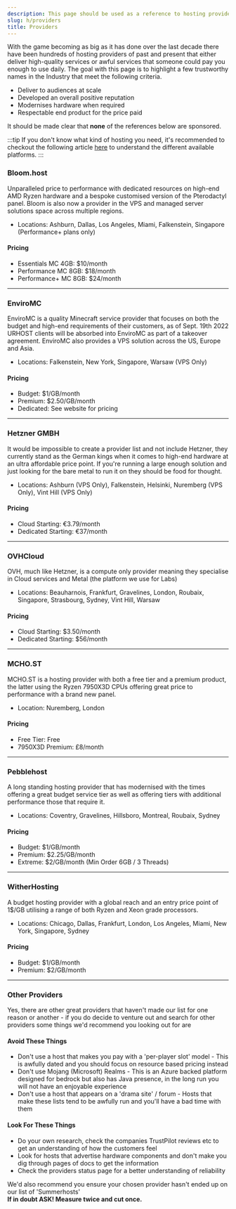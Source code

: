 ```yaml
---
description: This page should be used as a reference to hosting providers and is not a substitute for their trustpilot and / or other clients real world experiences.
slug: h/providers
title: Providers
---
```



With the game becoming as big as it has done over the last decade there have been hundreds of hosting providers of past and present that either deliver high-quality services or awful services that someone could pay you enough to use daily. The goal with this page is to highlight a few trustworthy names in the Industry that meet the following criteria.

<ul class="pl-5 list-disc">
    <li>Deliver to audiences at scale</li>
    <li>Developed an overall positive reputation</li>
    <li>Modernises hardware when required</li>
    <li>Respectable end product for the price paid</li>
</ul>

It should be made clear that <strong>none</strong> of the references below are sponsored.

:::tip
If you don't know what kind of hosting you need, it's recommended to checkout the following article <a href="https://setup.md/h/types">here</a> to understand the different available platforms.
:::

### Bloom.host

Unparalleled price to performance with dedicated resources on high-end AMD Ryzen hardware and a bespoke customised version of the Pterodactyl panel. Bloom is also now a provider in the VPS and managed server solutions space across multiple regions.

<ul class="pl-5 list-disc">
    <li>Locations: Ashburn, Dallas, Los Angeles, Miami, Falkenstein, Singapore (Performance+ plans only)</li>
</ul>

#### Pricing

<ul class="pl-5 list-disc">
    <li>Essentials MC 4GB: $10/month</li>
    <li>Performance MC 8GB: $18/month</li>
    <li>Performance+ MC 8GB: $24/month</li>
</ul>

<LinkCard
  title="Website"
  href="https://bloom.host"
/>

---

### EnviroMC

EnviroMC is a quality Minecraft service provider that focuses on both the budget and high-end requirements of their customers, as of Sept. 19th 2022 URHOST clients will be absorbed into EnviroMC as part of a takeover agreement. EnviroMC also provides a VPS solution across the US, Europe and Asia.

<ul class="pl-5 list-disc">
    <li>Locations: Falkenstein, New York, Singapore, Warsaw (VPS Only)</li>
</ul>

#### Pricing

<ul class="pl-5 list-disc">
    <li>Budget: $1/GB/month</li>
    <li>Premium: $2.50/GB/month</li>
    <li>Dedicated: See website for pricing</li>
</ul>

<LinkCard
  title="Website"
  href="https://enviromc.host"
/>

---

### Hetzner GMBH

It would be impossible to create a provider list and not include Hetzner, they currently stand as the German kings when it comes to high-end hardware at an ultra affordable price point. If you're running a large enough solution and just looking for the bare metal to run it on they should be food for thought.

<ul class="pl-5 list-disc">
    <li>Locations: Ashburn (VPS Only), Falkenstein, Helsinki, Nuremberg (VPS Only), Vint Hill (VPS Only)</li>
</ul>

#### Pricing

<ul class="pl-5 list-disc">
    <li>Cloud Starting: €3.79/month</li>
    <li>Dedicated Starting: €37/month</li>
</ul>

<LinkCard
  title="Website"
  href="https://hetzner.com"
/>

---

### OVHCloud

OVH, much like Hetzner, is a compute only provider meaning they specialise in Cloud services and Metal (the platform we use for Labs)

<ul class="pl-5 list-disc">
    <li>Locations: Beauharnois, Frankfurt, Gravelines, London, Roubaix, Singapore, Strasbourg, Sydney, Vint Hill, Warsaw</li>
</ul>

#### Pricing

<ul class="pl-5 list-disc">
    <li>Cloud Starting: $3.50/month</li>
    <li>Dedicated Starting: $56/month</li>
</ul>

<LinkCard
  title="Website"
  href="https://ovhcloud.com"
/>

---

### MCHO.ST

MCHO.ST is a hosting provider with both a free tier and a premium product, the latter using the Ryzen 7950X3D CPUs offering great price to performance with a brand new panel.

<ul class="pl-5 list-disc">
    <li>Location: Nuremberg, London</li>
</ul>

#### Pricing

<ul class="pl-5 list-disc">
    <li>Free Tier: Free</li>
    <li>7950X3D Premium: £8/month</li>
</ul>

<LinkCard
  title="Website"
  href="https://mcho.st"
/>

---

### Pebblehost

A long standing hosting provider that has modernised with the times offering a great budget service tier as well as offering tiers with additional performance those that require it.

<ul class="pl-5 list-disc">
    <li>Locations: Coventry, Gravelines, Hillsboro, Montreal, Roubaix, Sydney</li>
</ul>

#### Pricing

<ul class="pl-5 list-disc">
    <li>Budget: $1/GB/month</li>
    <li>Premium: $2.25/GB/month</li>
    <li>Extreme: $2/GB/month (Min Order 6GB / 3 Threads)</li>
</ul>

<LinkCard
  title="Website"
  href="https://pebblehost.com"
/>

---

### WitherHosting

A budget hosting provider with a global reach and an entry price point of 1$/GB utilising a range of both Ryzen and Xeon grade processors.

<ul class="pl-5 list-disc">
    <li>Locations: Chicago, Dallas, Frankfurt, London, Los Angeles, Miami, New York, Singapore, Sydney</li>
</ul>

#### Pricing

<ul class="pl-5 list-disc">
    <li>Budget: $1/GB/month</li>
    <li>Premium: $2/GB/month</li>
</ul>

<LinkCard
  title="Website"
  href="https://mini.wither.host/setupmd"
/>

---

### Other Providers

Yes, there are other great providers that haven't made our list for one reason or another - if you do decide to venture out and search for other providers some things we'd recommend you looking out for are

#### Avoid These Things

<ul class="pl-5 list-disc">
    <li>Don't use a host that makes you pay with a 'per-player slot' model - This is awfully dated and you should focus on resource based pricing instead</li>
    <li>Don't use Mojang (Microsoft) Realms - This is an Azure backed platform designed for bedrock but also has Java presence, in the long run you will not have an enjoyable experience</li>
    <li>Don't use a host that appears on a 'drama site' / forum - Hosts that make these lists tend to be awfully run and you'll have a bad time with them</li>
</ul>

#### Look For These Things
<ul class="pl-5 list-disc">
    <li>Do your own research, check the companies TrustPilot reviews etc to get an understanding of how the customers feel</li>
    <li>Look for hosts that advertise hardware components and don't make you dig through pages of docs to get the information</li>
    <li>Check the providers status page for a better understanding of reliability</li>
</ul>
We'd also recommend you ensure your chosen provider hasn't ended up on our list of 'Summerhosts'
<LinkCard
  title="Summerhosts"
  description="Summerhost - A service provider that is poorly ran and/or operating illegally which should be avoided."
  href="https://summerhosts.net"
/>
<br/>
<strong> If in doubt ASK! Measure twice and cut once.</strong>
